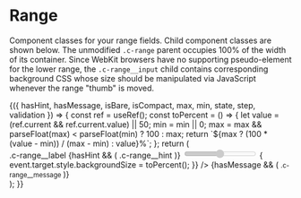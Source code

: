 
<Meta title="Components/Forms/Range" />

# Range

Component classes for your range fields. Child component classes are shown
below. The unmodified `.c-range` parent occupies 100% of the width of its
container. Since WebKit browsers have no supporting pseudo-element for the
lower range, the `.c-range__input` child contains corresponding background
CSS whose size should be manipulated via JavaScript whenever the range
"thumb" is moved.

<Canvas>
  <Story
    name="Default"
    argTypes={{
      hasHint: {
        name: 'hint',
        control: { type: 'boolean' }
      },
      hasMessage: {
        name: 'message',
        control: { type: 'boolean' }
      },
      isCompact: {
        name: 'compact',
        control: { type: 'boolean' }
      },
      max: { control: { type: 'number' } },
      min: { control: { type: 'number' } },
      state: {
        control: {
          type: 'inline-check',
          options: ['is-focused', 'is-active', 'is-disabled']
        }
      },
      step: { control: { type: 'number' } },
      validation: {
        control: {
          type: 'inline-radio',
          options: [undefined, 'success', 'warning', 'error']
        }
      }
    }}
    args={{ hasHint: true, hasMessage: true }}
  >
    {({ hasHint, hasMessage, isBare, isCompact, max, min, state, step, validation }) => {
      const ref = useRef();
      const toPercent = () => {
        let value = (ref.current && ref.current.value) || 50;
        min = min || 0;
        max = max && parseFloat(max) < parseFloat(min) ? 100 : max;
        return `${max ? (100 * (value - min)) / (max - min) : value}%`;
      };
      return (
        <div className="c-range">
          <label className={`c-range__label ${isCompact && 'c-range__label--sm'}`} htmlFor="range">
            .c-range__label
          </label>
          {hasHint && (
            <span className={`c-range__hint ${isCompact && 'c-range__hint--sm'}`}>
              .c-range__hint
            </span>
          )}
          <input
            className={`c-range__input ${isCompact && 'c-range__input--sm'} ${
              state && state.join(' ')
            }`}
            disabled={state && state.includes('is-disabled')}
            id="range"
            type="range"
            max={max}
            min={min}
            ref={ref}
            step={step}
            style={{ backgroundSize: toPercent() }}
            onInput={(event) => {
              event.target.style.backgroundSize = toPercent();
            }}
          />
          {hasMessage && (
            <small className={`c-range__message c-range__message--${validation}`}>
              .c-range__message
            </small>
          )}
        </div>
      );
    }}
  </Story>
</Canvas>
